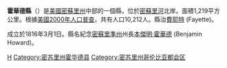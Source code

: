{{noteTA
|T=zh-hans:霍华德县 (密苏里州);zh-hk:霍華德縣 (密蘇里州);zh-tw:霍華德郡 (密蘇里州);
}}

{{Otheruses|霍華德縣|subject=美國密蘇里州的一個縣|other=同名的縣}}
<!--[[File:Map_of_Missouri_highlighting_Howard_County.svg|250px]]-->
{{Infobox U.S. County|
 |county  = 霍華德縣
 |state = 密蘇里州 
 |en county  = Howard County
 |en state = Missouri
 |seal = 
 |founded year = 1816
 |seat wl = Fayette 
 |area = 1,219 [[km²|km²]] (471 [[square_mile|mi²]])
 |area land  = 1,206 km² (466 mi²) 
 |area water = 12 km² (5 mi²)
 |area percentage = 1.02% 
 |census yr = 2000
 |pop = 10,212 
 |density = 8
 |web = 
|}}
'''霍華德縣'''（{{lang-en|Howard County}}）是[[美國|美國]][[密蘇里州|密蘇里州]]中部的一個縣，位於[[密蘇里河|密蘇里河]]北岸。面積1,219平方公里。根據[[美國2000年人口普查|美國2000年人口普查]]，共有人口10,212人。縣治[[費耶特_(密蘇里州)|費耶特]] (Fayette)。

成立於1816年3月1日。縣名紀念[[密蘇里準州|密蘇里準州]]州長[[本傑明·霍華德|本傑明·霍華德]] (Benjamin Howard)。

[[Category:密苏里州行政区划|H]]
[[Category:密苏里州霍华德县|Category:密苏里州霍华德县]]
[[Category:密苏里州哥伦比亚都会区|Category:密苏里州哥伦比亚都会区]]